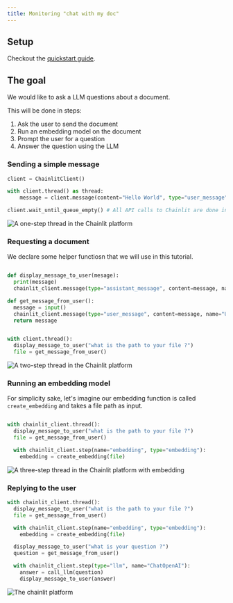 ```yaml
---
title: Monitoring "chat with my doc"
---
```


## Setup

Checkout the [quickstart guide](/python-client/get-started/introduction).

## The goal

We would like to ask a LLM questions about a document.

This will be done in steps:

1. Ask the user to send the document
1. Run an embedding model on the document
1. Prompt the user for a question
1. Answer the question using the LLM

### Sending a simple message

```python
client = ChainlitClient()

with client.thread() as thread:
    message = client.message(content="Hello World", type="user_message")

client.wait_until_queue_empty() # All API calls to Chainlit are done in background
```

<Frame caption="You should see a thread on the Chainlit platform">
  <img
    src="/images/tutorial-1.png"
    alt="A one-step thread in the Chainlit platform"
  />
</Frame>

### Requesting a document

We declare some helper functiosn that we will use in this tutorial.

```python

def display_message_to_user(mesage):
  print(message)
  chainlit_client.message(type="assistant_message", content=message, name="ChatBot")

def get_message_from_user():
  message = input()
  chainlit_client.message(type="user_message", content=message, name="User")
  return message
```

```python

with client.thread():
  display_message_to_user("what is the path to your file ?")
  file = get_message_from_user()
```

<Frame caption="We now have 2 messages on our thread">
  <img
    src="/images/tutorial-2.png"
    alt="A two-step thread in the Chainlit platform"
  />
</Frame>

### Running an embedding model

For simplicity sake, let's imagine our embedding function is called `create_embedding` and takes a file path as input.

```python

with chainlit_client.thread():
  display_message_to_user("what is the path to your file ?")
  file = get_message_from_user()

  with chainlit_client.step(name="embedding", type="embedding"):
    embedding = create_embedding(file)

```

<Frame caption="The embedding step is present on the platform">
  <img
    src="/images/tutorial-3.png"
    alt="A three-step thread in the Chainlit platform with embedding"
  />
</Frame>

### Replying to the user

```python
with chainlit_client.thread():
  display_message_to_user("what is the path to your file ?")
  file = get_message_from_user()

  with chainlit_client.step(name="embedding", type="embedding"):
    embedding = create_embedding(file)

  display_message_to_user("what is your question ?")
  question = get_message_from_user()

  with chainlit_client.step(type="llm", name="ChatOpenAI"):
    answer = call_llm(question)
    display_message_to_user(answer)
```

<Frame caption="The embedding LLM step is added to the thread">
  <img src="/images/tutorial-4.png" alt="The chainlit platform" />
</Frame>

